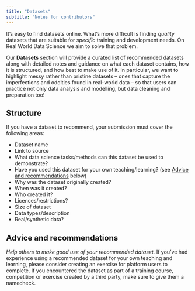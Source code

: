 ```yaml
---
title: "Datasets"
subtitle: "Notes for contributors"
---
```

It’s easy to find datasets online. What’s more difficult is finding *quality* datasets that are suitable for *specific* training and development needs. On Real World Data Science we aim to solve that problem. 

Our **Datasets** section will provide a curated list of recommended datasets along with detailed notes and guidance on what each dataset contains, how it is structured, and how best to make use of it. In particular, we want to highlight messy rather than pristine datasets -- ones that capture the imperfections and oddities found in real-world data -- so that users can practice not only data analysis and modelling, but data cleaning and preparation too! 

## Structure
If you have a dataset to recommend, your submission must cover the following areas: 

* Dataset name 
* Link to source 
* What data science tasks/methods can this dataset be used to demonstrate? 
* Have you used this dataset for your own teaching/learning? (see [Advice and recommendations](datasets.qmd#advice-and-recommendations-) below) 
* Why was the dataset originally created? 
* When was it created? 
* Who created it? 
* Licences/restrictions? 
* Size of dataset 
* Data types/description 
* Real/synthetic data? 

## Advice and recommendations 
*Help others to make good use of your recommended dataset.* If you’ve had experience using a recommended dataset for your own teaching and learning, please consider creating an exercise for platform users to complete. If you encountered the dataset as part of a training course, competition or exercise created by a third party, make sure to give them a namecheck.